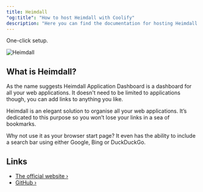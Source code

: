 ```yaml
---
title: Heimdall
"og:title": "How to host Heimdall with Coolify"
description: "Here you can find the documentation for hosting Heimdall with Coolify."
---
```


<Check>One-click setup.</Check>

![Heimdall](https://camo.githubusercontent.com/3a9babdb52929de80a0a4d067097622216dd1f4637c24a60c742757d24687034/68747470733a2f2f692e696d6775722e636f6d2f4d72433451704e2e676966)

## What is Heimdall?

As the name suggests Heimdall Application Dashboard is a dashboard for all your web applications. It doesn't need to be limited to applications though, you can add links to anything you like.

Heimdall is an elegant solution to organise all your web applications. It’s dedicated to this purpose so you won’t lose your links in a sea of bookmarks.

Why not use it as your browser start page? It even has the ability to include a search bar using either Google, Bing or DuckDuckGo.

## Links

- [The official website ›](https://heimdall.site/)
- [GitHub ›](https://github.com/linuxserver/Heimdall)
